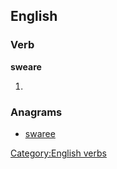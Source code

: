 ==English==

===Verb===
'''sweare'''

# {{obsolete spelling of|swear}}

===Anagrams===
* [[swaree#English|swaree]]

[[Category:English verbs]]